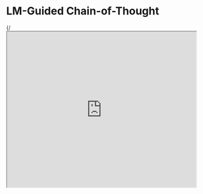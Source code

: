 # LM-Guided Chain-of-Thought 


{/*<iframe width="100%"
  height="415px"
  src="https://www.youtube.com/embed/O3bl0qURONM?si=Hwdc_o0qHpw8QRsY" allow="accelerometer; autoplay; clipboard-write; encrypted-media; gyroscope; picture-in-picture"
  allowFullScreen
  />*/}

A new paper by [Lee et al. (2024)](https://arxiv.org/abs/2404.03414) proposes to improve reasoning in LLMs using small language models.

It first applies knowledge distillation to a small LM with rationales generated by the large LM with the hope of narrowing the gap in reasoning capabilities.   

Essentially, the rationale is generated by the lightweight LM and the answer prediction is then left for the frozen large LM. This resource-efficient approach avoids the need to fine-tune the large model and instead offloads the rationale generation to the small language model.

The knowledge-distilled LM is further optimized with reinforcement learning using several rational-oriented and task-oriented reward signals.   

!["LM-Guide Chain-of-Thought"](../../img/research/guided-cot.png)
*Source: https://arxiv.org/pdf/2404.03414.pdf*

The framework is tested on multi-hop extractive question answering and outperforms all baselines in terms of answer prediction accuracy. RL helps to improve the quality of generated rationales which further improves question-answering performance.  

The LM-guided CoT prompting approach proposed in this paper outperforms both standard prompting and CoT prompting. Self-consistency decoding also enhances performance.   

This approach shows a clever use of small language models for rationale generation. The results are remarkable given that larger language models are preferred for this capability over smaller ones. Decomposing tasks in this way is something developers should think deeply about. Not everything needs to be done by the large models. When fine-tuning, it's useful to think about what exact aspect you want to optimize and test to see if a small language model can do it for you.
